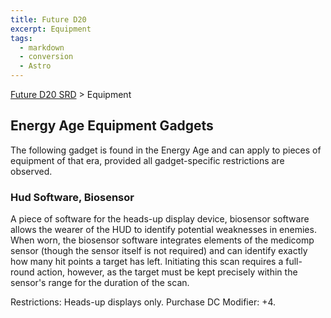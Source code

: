 ```yaml
---
title: Future D20
excerpt: Equipment
tags:
  - markdown
  - conversion
  - Astro
---
```






[Future D20 SRD]( / ) > Equipment




## Energy Age Equipment Gadgets


The following gadget is found in the Energy Age and can apply to pieces of equipment of that era, provided all gadget-specific restrictions are observed.


### Hud Software, Biosensor


A piece of software for the heads-up display device, biosensor software allows the wearer of the HUD to identify potential weaknesses in enemies. When worn, the biosensor software integrates elements of the medicomp sensor (though the sensor itself is not required) and can identify exactly how many hit points a target has left. Initiating this scan requires a full-round action, however, as the target must be kept precisely within the sensor's range for the duration of the scan.


Restrictions: Heads-up displays only.
Purchase DC Modifier: +4.



